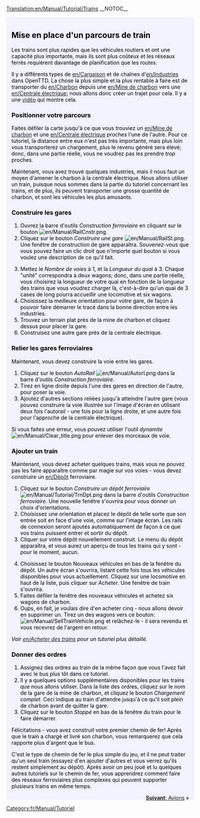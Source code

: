 [[Translation:en/Manual/Tutorial/Trains]]
__NOTOC__
{{en/Tabs|5|3
|fr/Manual/Tutorial/Tutoriel|1. Introduction<!--
-->|fr/Manual/Tutorial/Bus|2. Routier (Bus)<!--
-->|fr/Manual/Tutorial/Trains|3. Ferroviaire<!--
-->|fr/Manual/Tutorial/Avions|4. Aérien<!--
-->|fr/Manual/Tutorial/Conclusion|5. Conclusion}}
<div style="padding:.5em 1em 1em 1em; border-top:none; background-color:#f1f2fe; color:#000;">
{{fr/Manual/Tutorial/Tutoriel}}
==Mise en place d'un parcours de train==
Les trains sont plus rapides que les véhicules routiers et ont une capacité plus importante, mais ils sont plus coûteux et les réseaux ferrés requièrent davantage de planification que les routes.

Il y a différents types de [[en/Cargaison]] et de chaînes d'[[en/Industrie]]s dans OpenTTD. La chose la plus simple et la plus rentable à faire est de transporter du [[en/Charbon]] depuis une [[en/Mine de charbon]] vers une [[en/Centrale électrique]]; nous allons donc créer un trajet pour cela. Il y a une [http://www.cs.helsinki.fi/u/ihonkone/ottd_tut.ogg vidéo] qui montre cela.

===Positionner votre parcours===
Faites défiler la carte jusqu'à ce que vous trouviez un [[en/Mine de charbon]] et une [[en/Centrale électrique]] proches l'une de l'autre. Pour ce tutoriel, la distance entre eux n'est pas très importante, mais plus loin vous transporterez un chargement, plus le revenu généré sera élevé; donc, dans une partie réelle, vous ne voudrez pas les prendre ''trop'' proches.
{{en/Phototable|[[File:en/Manual/Tutorial/Tutorial1.png|400px]]|Centrale électrique avec une mine de charbon à proximité.|none}}

Maintenant, vous avez trouvé  quelques industries, mais il nous faut un moyen d'amener le charbon à la centrale électrique. Nous allons utiliser un train, puisque nous sommes dans la partie du tutoriel concernant les trains, et de plus, ils peuvent transporter une grosse quantité de charbon, et sont les véhicules les plus amusants.

===Construire les gares===
{{en/Phototable|[[File:fr/Manual/Railroad Construction.png]]|Barre d'outils de la construction de chemin de fer.|none|6=:}}
#Ouvrez la barre d'outils ''Construction ferroviaire'' en cliquant sur le bouton [[File:en/Manual/RailCnstr.png]].
#Cliquez sur le bouton ''Construire une gare'' [[File:en/Manual/RailSt.png]]. Une fenêtre de construction de gare apparaîtra. Souvenez-vous que vous pouvez faire un clic droit que n'importe quel bouton si vous voulez une description de ce qu'il fait.
{{en/Phototable|[[File:fr/Manual/Stationgui.png]]|Fenêtre de sélection de gare.|none|6=:}}
<ol start="3">
<li>Mettez le ''Nombre de voies'' à 1, et la ''Longueur du quai'' à 3. Chaque "unité" correspondra à deux wagons; donc, dans une partie réelle, vous choisirez la longueur de votre quai en fonction de la longueur des trains que vous voudrez charger là, c'est-à-dire qu'un quai de 3 cases de long pourra accueillir une locomotive et six wagons.
<li>Choisissez la meilleure orientation pour votre gare, de façon à pouvoir faire démarrer le tracé dans la bonne direction entre les industries.
<li>Trouvez un terrain plat près de la mine de charbon et cliquez dessus pour placer la gare.
<li>Construisez une autre gare près de la centrale électrique.
</ol>
{{en/Phototable|[[File:en/Manual/Tutorial/Tutorial2.png|400px]]|Vos gares près des industries.|none|6=:}}

===Relier les gares ferroviaires===
Maintenant, vous devez construire la voie entre les gares.

#Cliquez sur le bouton ''AutoRail'' [[File:en/Manual/Autorl.png]] dans la barre d'outils ''Construction ferroviaire''.
#Tirez en ligne droite depuis l'une des gares en direction de l'autre, pour poser la voie.
#Ajoutez d'autres sections reliées jusqu'à atteindre l'autre gare (vous pouvez construire la voie illustrée sur l'image d'écran en utilisant deux fois l'autorail - une fois pour la ligne droite, et une autre fois pour l'approche de la centrale électrique).
{{en/Phototable|[[File:en/Manual/Tutorial/Tutorial3.png|400px]]|Gares reliées.|none|6=:}}

Si vous faites une erreur, vous pouvez utiliser l'outil ''dynamite'' [[File:en/Manual/Clear title.png]] pour enlever des morceaux de voie.

===Ajouter un train===
Maintenant, vous devez acheter quelques trains, mais vous ne pouvez pas les faire apparaître comme par magie sur vos voies - vous devez construire un [[en/Dépôt]] ferroviaire.

#Cliquez sur le bouton ''Construire un dépôt ferroviaire'' [[File:en/Manual/Tutorial/TrnDpt.png]] dans la barre d'outils ''Construction ferroviaire''. Une nouvelle fenêtre s'ouvrira pour vous donner un choix d'orientations.
#Choisissez une orientation et placez le dépôt de telle sorte que son entrée soit en face d'une voie, comme sur l'image écran. Les rails de connexion seront ajoutés automatiquement de façon à ce que vos trains puissent entrer et sortir du dépôt.
#Cliquer sur votre dépôt nouvellement construit. Le menu du dépôt apparaîtra, et vous aurez un aperçu de tous les trains qui y sont - pour le moment, aucun.
{{en/Phototable|[[File:en/Manual/Tutorial/Tutorial4.png|400px]]|La fenêtre du dépôt|none|6=:}}
<ol start="4">
<li>Choisissez le bouton Nouveaux véhicules en bas de la fenêtre du dépôt. Un autre écran s'ouvrira, listant cette fois tous les véhicules disponibles pour vous actuellement. Cliquez sur une locomotive en haut de la liste, puis cliquer sur ''Acheter''. Une fenêtre de train s'ouvrira.
<li>Faites défiler la fenêtre des nouveaux véhicules et achetez six wagons de charbon.
<li>Oups, en fait, je voulais dire d'en acheter cinq - nous allons devoir en supprimer un. Tirez un des wagons vers ce bouton: [[File:en/Manual/SellTrainVehicle.png]] et relâchez-le - il sera revendu et vous recevrez de l'argent en retour.
</ol>
''Voir [[en/Acheter des trains]] pour un tutoriel plus détaillé.''

===Donner des ordres===
#Assignez des ordres au train de la même façon que vous l'avez fait avec le bus plus tôt dans ce tutoriel.
#Il y a quelques options supplémentaires disponibles pour les trains que nous allons utiliser. Dans la liste des ordres, cliquez sur le nom de la gare de la mine de charbon, et cliquez le bouton ''Chargement complet''. Ceci indique au train d'attendre jusqu'à ce qu'il soit plein de charbon avant de quitter la gare.
#Cliquez sur le bouton ''Stoppé'' en bas de la fenêtre du train pour le faire démarrer.

Félicitations - vous avez construit votre premier chemin de fer! Après que le train a chargé et livré son charbon, vous remarquerez que cela rapporte plus d'argent que le bus.

C'est le type de chemin de fer le plus simple du jeu, et il ne peut traiter qu'un seul train (essayez d'en ajouter d'autres et vous verrez qu'ils restent simplement au dépôt). Après avoir un peu joué et lu quelques autres tutoriels sur le chemin de fer, vous apprendrez comment faire des réseaux ferroviaires plus complexes qui peuvent supporter plusieurs trains en même temps.

<span style="float: right">[[fr/Manual/Tutorial/Avions|'''Suivant''': Avions]] &raquo;</span>
</div>
[[Category:fr/Manual/Tutoriel]]